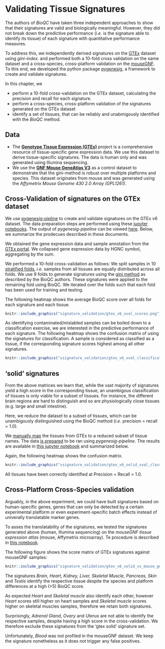 # Validating Tissue Signatures {#validating-signatures}

The authors of *BioQC* have taken three independent approaches to show that their signatures are valid and biologically meaningful. However, they did not break down the predictive performance (*i.e.* is the signature able to identify its tissue) of each signature with quantitative performance measures.

To address this, we independently derived signatures on the [GTEx](http://gtexportal.org) dataset using *gini-index*.  and performed both a 10-fold cross validation on the same dataset and a cross-species, cross-platform validation on the [mouseGNF](https://www.ncbi.nlm.nih.gov/geo/query/acc.cgi?acc=GSE10246). To this end, we developed the python package [pygenesig](https://github.com/grst/pygenesig), a framework to create and validate signatures. 

In this chapter, we

 * perform a 10-fold cross-validation on the GTEx dataset, calculating the precision and recall for each signature. 
 * perform a cross-species, cross-platform validation of the signatures generated on the GTEx dataset
 * identify a set of tissues, that can be reliably and unabmigously identified with the *BioQC* method. 


## Data
 * The [**Genotype Tissue Expression (GTEx)**](http://gtexportal.org) project is a comprehensive resource of tissue-specific gene expression data. We use this dataset to derive tissue-specific signatures. The data is human only and was generated using Illumina sequencing. 
 * We use the [**GNF Mouse GeneAtlas V3**](https://www.ncbi.nlm.nih.gov/geo/query/acc.cgi?acc=GSE10246) as a control dataset to demonstrate that the gini-method is robust over multiple platforms and species. This dataset originates from mouse and was generated using the *Affymetrix Mouse Genome 430 2.0 Array (GPL1261)*.
    
## Cross-Validation of signatures on the GTEx dataset 
We use [pygenesig-pipline](https://github.com/grst/pygenesig-pipeline) to create and validate signatures on the GTEx v6 dataset. The data preparation steps are performed using these [jupyter notebooks](https://github.com/grst/pygenesig-example/tree/d88e4a81a45e192527a84a4445094604deba580b/notebooks/prepare_data). The output of *pygenesig-pipeline* can be viewed [here](https://github.com/grst/BioQC_GEO_analysis/blob/aa0fcd86bbdfbd49c9a4a10ce0be1c22895cc957/notebooks/gtex_v6_gini.ipynb). Below, we summarize the prodecues described in these documents. 

We obtained the gene expression data and sample annotation from the [GTEx portal](http://gtexportal.org). We collapsed gene expression data by HGNC symbol, aggregating by the sum. 

We performed a 10-fold cross-validation as follows: 
We split samples in 10 [stratified folds](http://scikit-learn.org/stable/modules/generated/sklearn.model_selection.StratifiedKFold.html), *i.e.* samples from all tissues are equally distributed across all folds. We use 9 folds to generate signatures using the [gini method](https://grst.github.io/pygenesig/apidoc.html#module-pygenesig.gini) as described by the BioQC authors. These signatures were applied to the remaining fold using BioQC. We iterated over the folds such that each fold has been used for training and testing. 

The following heatmap shows the average BioQC score over all folds for each signature and each tissue.

```r
knitr::include_graphics("signature_validation/gtex_v6_xval_scores.png")
```

As identifying contaminated/mislabled samples can be boiled down to a classification exercise, we are interested in the predictive performance of each signature. The following heatmap shows the confusion matrix of using the signatures for classification. A sample is considered as classified as a tissue, if the corresponding signature scores highest among all other signatures. 

```r
knitr::include_graphics("ssignature_validation/gtex_v6_xval_classification.png")
```

## 'solid' signatures
From the above matrices we learn that, while the vast majority of signatures yield a high score in the corresponding tissue, an unambigous classification of tissues is only viable for a subset of tissues. 
For instance, the different brain regions are hard to distinguish and so are physiologically close tissues (e.g. large and small intestine). 

Here, we reduce the dataset to a subset of tissues, which can be unambigously distinguished using the BioQC method (*i.e.* precision = recall = 1.0). 

We [manually map](https://github.com/grst/pygenesig-example/blob/d88e4a81a45e192527a84a4445094604deba580b/manual_annotation/gtex_solid.csv) 
the tissues from GTEx to a reduced subset of tissue names. The data [is prepared](https://github.com/grst/pygenesig-example/blob/d88e4a81a45e192527a84a4445094604deba580b/notebooks/gtex_solid.ipynb)
to be ran using *pygenesig-pipeline*. The results are available in [this jupyter notebook](https://github.com/grst/BioQC_GEO_analysis/blob/b11987da13ba9b98eba34206f92942be8de6427e/signature_validation/gtex_v6_gini_solid.ipynb)
and summarized below. 

Again, the following heatmap shows the confusion matrix. 

```r
knitr::include_graphics("ssignature_validation/gtex_v6_solid_xval_classification.png")
```

All tissues have been correctly identified at Precision = Recall = 1.0. 


## Cross-Platform Cross-Species validation
Arguably, in the above experiment, we could have built signatures based on human-specific genes, genes that can only be detected by a certain experimental platform or even experiment-specific batch effects instead of univerally translatable marker genes. 

To asses the translatability of the signatures, we tested the signatures generated above (human, Illumina sequencing) on the *mouseGNF tissue expression atlas* (mouse, Affymetrix microarray). Te procedure is described in [this notebook](https://github.com/grst/pygenesig-example/blob/80bfe2a388a5230b004c288cb2ea220f0394855d/notebooks/gtex_solid_vs_mouse_gnf.ipynb).

The following figure shows the score matrix of GTEx signatures against mouseGNF samples:

```r
knitr::include_graphics("signature_validation/gtex_v6_solid_vs_mouse_gnf.png")
```

The signatures *Brain, Heart, Kidney, Liver, Skeletal Muscle, Pancreas, Skin* and *Testis* identify the respective tissue despite the species and platform differences at a high (>5) BioQC score. 

As expected *Heart* and *Skeletal muscle* also identify each other, however *Heart* scores still higher on heart samples and *Skeletal muscle* scores higher on skeletal muscles samples, therefore we retain both signatures. 

Surprisingly, *Adrenal Gland*, *Ovary* and *Uterus* are not able to identify the respective samples, despite having a high score in the cross-validation. We therefore exclude these signatures from the 'gtex solid' signature set. 

Unfortunately, *Blood* was not profiled in the mouseGNF dataset. We keep the signature nonetheless as it does not trigger any false positives. 


